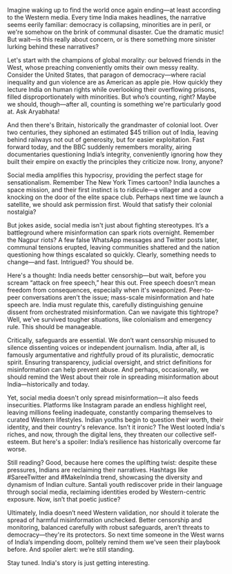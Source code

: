 Imagine waking up to find the world once again ending—at least according to the Western media. Every time India makes headlines, the narrative seems eerily familiar: democracy is collapsing, minorities are in peril, or we're somehow on the brink of communal disaster. Cue the dramatic music! But wait—is this really about concern, or is there something more sinister lurking behind these narratives?

Let's start with the champions of global morality: our beloved friends in the West, whose preaching conveniently omits their own messy reality. Consider the United States, that paragon of democracy—where racial inequality and gun violence are as American as apple pie. How quickly they lecture India on human rights while overlooking their overflowing prisons, filled disproportionately with minorities. But who’s counting, right? Maybe we should, though—after all, counting is something we're particularly good at. Ask Aryabhata!

And then there's Britain, historically the grandmaster of colonial loot. Over two centuries, they siphoned an estimated $45 trillion out of India, leaving behind railways not out of generosity, but for easier exploitation. Fast forward today, and the BBC suddenly remembers morality, airing documentaries questioning India’s integrity, conveniently ignoring how they built their empire on exactly the principles they criticize now. Irony, anyone?

Social media amplifies this hypocrisy, providing the perfect stage for sensationalism. Remember The New York Times cartoon? India launches a space mission, and their first instinct is to ridicule—a villager and a cow knocking on the door of the elite space club. Perhaps next time we launch a satellite, we should ask permission first. Would that satisfy their colonial nostalgia?

But jokes aside, social media isn't just about fighting stereotypes. It’s a battleground where misinformation can spark riots overnight. Remember the Nagpur riots? A few false WhatsApp messages and Twitter posts later, communal tensions erupted, leaving communities shattered and the nation questioning how things escalated so quickly. Clearly, something needs to change—and fast. Intrigued? You should be.

Here's a thought: India needs better censorship—but wait, before you scream “attack on free speech,” hear this out. Free speech doesn’t mean freedom from consequences, especially when it's weaponized. Peer-to-peer conversations aren’t the issue; mass-scale misinformation and hate speech are. India must regulate this, carefully distinguishing genuine dissent from orchestrated misinformation. Can we navigate this tightrope? Well, we've survived tougher situations, like colonialism and emergency rule. This should be manageable.

Critically, safeguards are essential. We don’t want censorship misused to silence dissenting voices or independent journalism. India, after all, is famously argumentative and rightfully proud of its pluralistic, democratic spirit. Ensuring transparency, judicial oversight, and strict definitions for misinformation can help prevent abuse. And perhaps, occasionally, we should remind the West about their role in spreading misinformation about India—historically and today.

Yet, social media doesn't only spread misinformation—it also feeds insecurities. Platforms like Instagram parade an endless highlight reel, leaving millions feeling inadequate, constantly comparing themselves to curated Western lifestyles. Indian youths begin to question their worth, their identity, and their country's relevance. Isn’t it ironic? The West looted India's riches, and now, through the digital lens, they threaten our collective self-esteem. But here's a spoiler: India’s resilience has historically overcome far worse.

Still reading? Good, because here comes the uplifting twist: despite these pressures, Indians are reclaiming their narratives. Hashtags like #SareeTwitter and #MakeInIndia trend, showcasing the diversity and dynamism of Indian culture. Santali youth rediscover pride in their language through social media, reclaiming identities eroded by Western-centric exposure. Now, isn’t that poetic justice?

Ultimately, India doesn’t need Western validation, nor should it tolerate the spread of harmful misinformation unchecked. Better censorship and monitoring, balanced carefully with robust safeguards, aren’t threats to democracy—they're its protectors. So next time someone in the West warns of India’s impending doom, politely remind them we've seen their playbook before. And spoiler alert: we’re still standing.

Stay tuned. India's story is just getting interesting.
